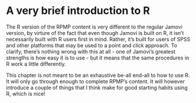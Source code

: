 # A very brief introduction to R {#intro}

The R version of the RPMP content is very different to the regular Jamovi version, by virture of the fact that even though Jamovi is built on R, it isn't necessarily built with R users first in mind. Rather, it's built for users of SPSS and other platforms that may be used to a point and click approach. To clarify, there's nothing wrong with this at all - one of Jamovi's greatest strengths is how easy it is to use - but it means that the same procedures in R work a little differently. 

This chapter is not meant to be an exhaustive be-all end-all to how to use R. It will only go through enough to complete RPMP's content. It will however introduce a couple of things that I think make for good starting habits using R, which is nice!